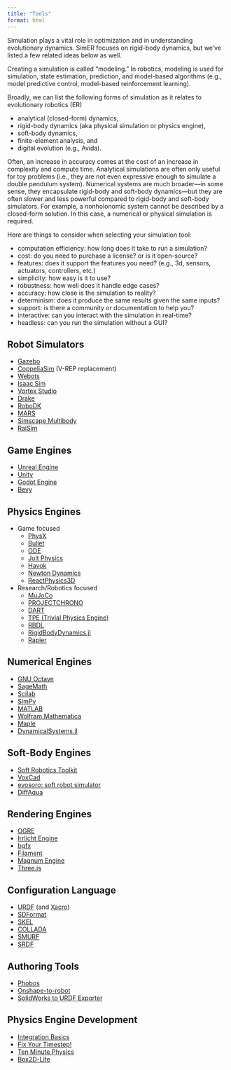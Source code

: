 ```yaml
---
title: "Tools"
format: html
---
```


<!-- https://github.com/anthonyjclark/simple-scene-description-language/blob/main/src/cli/generator.ts -->

<!-- https://github.com/enable3d/enable3d?tab=readme-ov-file -->
<!-- https://3dviewer.net/#model=https://petercorke.com/RVC3/matlab/fig2_4.gltf -->


Simulation plays a vital role in optimization and in understanding evolutionary dynamics. SimER focuses on rigid-body dynamics, but we've listed a few related ideas below as well.

Creating a simulation is called "modeling." In robotics, modeling is used for simulation, state estimation, prediction, and model-based algorithms (e.g., model predictive control, model-based reinforcement learning).

Broadly, we can list the following forms of simulation as it relates to evolutionary robotics (ER)

- analytical (closed-form) dynamics,
- rigid-body dynamics (aka physical simulation or physics engine),
- soft-body dynamics,
- finite-element analysis, and
- digital evolution (e.g., Avida).

Often, an increase in accuracy comes at the cost of an increase in complexity and compute time. Analytical simulations are often only useful for toy problems (i.e., they are not even expressive enough to simulate a double pendulum system). Numerical systems are much broader---in some sense, they encapsulate rigid-body and soft-body dynamics---but they are often slower and less powerful compared to rigid-body and soft-body simulators. For example, a nonholonomic system cannot be described by a closed-form solution. In this case, a numerical or physical simulation is required.

<!--

https://robotics.stackexchange.com/a/9644

For a nonholonomic system, you can at best determine a differential relationship between state and inputs. You cannot determine a closed-form geometric relationship. This means that the history of states is needed in order to determine the current state. Vehicles are a good example because you can intuitively see that turning the right wheel 100 rotations and turning the left wheel 100 rotations does not provide enough information to describe the change in position. If the wheels are turned synchronously, the vehicle will follow a straight line. If they are coordinated in another sequence, the robot will turn, and follow some other path. This is nonholonomic: knowing the total change in state variables is insufficient to describe the motion, because you cannot write a geometric relationship between input and output. It is differential at best.

-->

Here are things to consider when selecting your simulation tool:

- computation efficiency: how long does it take to run a simulation?
- cost: do you need to purchase a license? or is it open-source?
- features: does it support the features you need? (e.g., 3d, sensors, actuators, controllers, etc.)
- simplicity: how easy is it to use?
- robustness: how well does it handle edge cases?
- accuracy: how close is the simulation to reality?
- determinism: does it produce the same results given the same inputs?
- support: is there a community or documentation to help you?
- interactive: can you interact with the simulation in real-time?
- headless: can you run the simulation without a GUI?

## Robot Simulators

- [Gazebo](https://gazebosim.org/home)
- [CoppeliaSim](https://coppeliarobotics.com/) (V-REP replacement)
- [Webots](https://cyberbotics.com/)
- [Isaac Sim](https://developer.nvidia.com/isaac-sim)
- [Vortex Studio](https://www.cm-labs.com/en/vortex-studio/)
- [Drake](https://drake.mit.edu/)
- [RoboDK](https://robodk.com/)
- [MARS](https://rock-simulation.github.io/mars/)
- [Simscape Multibody](https://www.mathworks.com/products/simscape-multibody.html)
- [RaiSim](https://raisim.com/)

## Game Engines

- [Unreal Engine](https://www.unrealengine.com/en-US)
- [Unity](https://unity.com/)
- [Godot Engine](https://godotengine.org/)
- [Bevy](https://bevyengine.org/)

## Physics Engines

- Game focused
    - [PhysX](https://developer.nvidia.com/physx-sdk)
    - [Bullet](https://pybullet.org/wordpress/)
    - [ODE](https://bitbucket.org/odedevs/ode/src/master/)
    - [Jolt Physics](https://github.com/jrouwe/JoltPhysics)
    - [Havok](https://www.havok.com/)
    - [Newton Dynamics](http://newtondynamics.com/forum/newton.php)
    - [ReactPhysics3D](https://www.reactphysics3d.com/)
- Research/Robotics focused
    - [MuJoCo](https://mujoco.readthedocs.io/en/latest/overview.html)
    - [PROJECTCHRONO](https://projectchrono.org/)
    - [DART](https://dartsim.github.io/)
    - [TPE (Trivial Physics Engine)](https://community.gazebosim.org/t/announcing-new-physics-engine-tpe-trivial-physics-engine/629)
    - [RBDL](https://rbdl.github.io/)
    - [RigidBodyDynamics.jl](https://github.com/JuliaRobotics/RigidBodyDynamics.jl)
    - [Rapier](https://rapier.rs/)

## Numerical Engines

- [GNU Octave](https://octave.org/)
- [SageMath](https://www.sagemath.org/)
- [Scilab](https://www.scilab.org/download)
- [SimPy](https://simpy.readthedocs.io/en/latest/)
- [MATLAB](https://www.mathworks.com/products/matlab.html)
- [Wolfram Mathematica](https://www.wolfram.com/mathematica/)
- [Maple](https://www.maplesoft.com/products/Maple/)
- [DynamicalSystems.jl](https://juliadynamics.github.io/DynamicalSystems.jl/dev/)

## Soft-Body Engines

- [Soft Robotics Toolkit](https://softroboticstoolkit.com/home)
- [VoxCad](https://www.creativemachineslab.com/voxcad.html)
- [evosoro: soft robot simulator](https://github.com/skriegman/evosoro)
- [DiffAqua](https://github.com/mit-gfx/DiffAqua)

## Rendering Engines

- [OGRE](https://www.ogre3d.org/)
- [Irrlicht Engine](https://irrlicht.sourceforge.io/)
- [bgfx](https://bkaradzic.github.io/bgfx/index.html)
- [Filament](https://google.github.io/filament/)
- [Magnum Engine](https://magnum.graphics/)
- [Three.js](https://threejs.org/)

## Configuration Language

- [URDF](http://wiki.ros.org/urdf) (and [Xacro](http://wiki.ros.org/xacro))
- [SDFormat](http://sdformat.org/)
- [SKEL](https://dartsim.github.io/skel_file_format.html)
- [COLLADA](https://www.khronos.org/collada/)
- [SMURF](https://github.com/rock-simulation/smurf_parser)
- [SRDF](http://wiki.ros.org/srdf)

## Authoring Tools

- [Phobos](https://github.com/dfki-ric/phobos)
- [Onshape-to-robot](https://onshape-to-robot.readthedocs.io/en/latest/)
- [SolidWorks to URDF Exporter](http://wiki.ros.org/sw_urdf_exporter)

## Physics Engine Development

- [Integration Basics](https://gafferongames.com/post/integration_basics/)
- [Fix Your Timestep!](https://gafferongames.com/post/fix_your_timestep/)
- [Ten Minute Physics](https://matthias-research.github.io/pages/tenMinutePhysics/)
- [Box2D-Lite](https://github.com/erincatto/box2d-lite)
